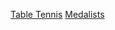 {{NoteTA|G1=Table Tennis}}
{{CategoryTOC}}

[[Category:夏季奧林匹克運動會各項目獎牌得主|Table Tennis]]
[[Category:奧運桌球運動員|Medalists]]
